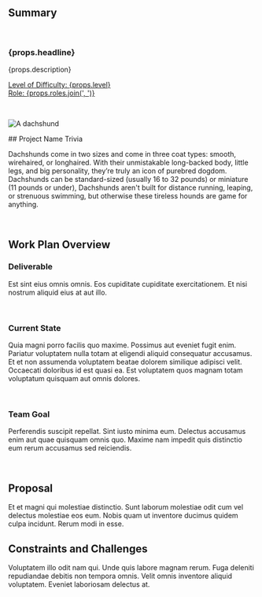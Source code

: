 ## Summary

<br />

<h3>{props.headline}</h3>
<p>{props.description}</p>

<p>
  <u>
    Level of Difficulty: <span>{props.level}</span>
    <br />
    Role: <span>{props.roles.join(', ')}</span>
  </u>
</p>

<br />
<p align="center">

![A dachshund](./assets/dachshund.png)

</p>
## Project Name Trivia

Dachshunds come in two sizes and come in three coat types: smooth, wirehaired, or longhaired. With their unmistakable long-backed body, little legs, and big personality, they’re truly an icon of purebred dogdom.   Dachshunds can be standard-sized (usually 16 to 32 pounds) or miniature (11 pounds or under), Dachshunds aren't built for distance running, leaping, or strenuous swimming, but otherwise these tireless hounds are game for anything. 

<br />

## Work Plan Overview

### Deliverable

Est sint eius omnis omnis. Eos cupiditate cupiditate exercitationem. Et nisi nostrum aliquid eius at aut illo.

<br />

### Current State

Quia magni porro facilis quo maxime. Possimus aut eveniet fugit enim. Pariatur voluptatem nulla totam at eligendi aliquid consequatur accusamus. Et et non assumenda voluptatem beatae dolorem similique adipisci velit. Occaecati doloribus id est quasi ea. Est voluptatem quos magnam totam voluptatum quisquam aut omnis dolores.

<br />

### Team Goal

Perferendis suscipit repellat. Sint iusto minima eum. Delectus accusamus enim aut quae quisquam omnis quo. Maxime nam impedit quis distinctio eum rerum accusamus sed reiciendis.

<br />

## Proposal

Et et magni qui molestiae distinctio. Sunt laborum molestiae odit cum vel delectus molestiae eos eum. Nobis quam ut inventore ducimus quidem culpa incidunt. Rerum modi in esse.

## Constraints and Challenges

Voluptatem illo odit nam qui. Unde quis labore magnam rerum. Fuga deleniti repudiandae debitis non tempora omnis. Velit omnis inventore aliquid voluptatem. Eveniet laboriosam delectus at.
